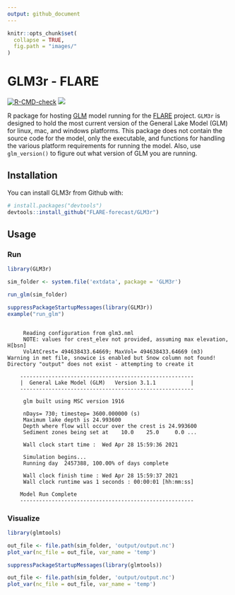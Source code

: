 ```yaml
---
output: github_document
---
```


<!-- README.md is generated from README.Rmd. Please edit that file -->

```r
knitr::opts_chunk$set(
  collapse = TRUE,
  fig.path = "images/"
)
```

GLM3r - FLARE 
====


[![R-CMD-check](https://github.com/FLARE-forecast/GLM3r/actions/workflows/check-standard.yaml/badge.svg)](https://github.com/FLARE-forecast/GLM3r/actions/workflows/check-standard.yaml)
[![](http://github-actions.40ants.com/FLARE-forecast/GLM3r/matrix.svg)](https://github.com/FLARE-forecast/GLM3r)


R package for hosting [GLM](http://aed.see.uwa.edu.au/research/models/GLM/) model running for the [FLARE](https://flare-forecast.org/) project. `GLM3r` is designed to hold the most current version of the General Lake Model (GLM) for linux, mac, and windows platforms. This package does not contain the source code for the model, only the executable, and functions for handling the various platform requirements for running the model. Also, use `glm_version()` to figure out what version of GLM you are running. 

## Installation

You can install GLM3r from Github with:

```r
# install.packages("devtools")
devtools::install_github("FLARE-forecast/GLM3r")
```

## Usage

### Run

```r
library(GLM3r)

sim_folder <- system.file('extdata', package = 'GLM3r')

run_glm(sim_folder)
```

```r
suppressPackageStartupMessages(library(GLM3r))
example("run_glm")
```

```{ }

     Reading configuration from glm3.nml
     NOTE: values for crest_elev not provided, assuming max elevation, H[bsn]
     VolAtCrest= 494638433.64669; MaxVol= 494638433.64669 (m3)
Warning in met file, snowice is enabled but Snow column not found!
Directory "output" does not exist - attempting to create it
     
    -------------------------------------------------------
    |  General Lake Model (GLM)   Version 3.1.1           |
    -------------------------------------------------------
     
     glm built using MSC version 1916

     nDays= 730; timestep= 3600.000000 (s)
     Maximum lake depth is 24.993600
     Depth where flow will occur over the crest is 24.993600
     Sediment zones being set at    10.0    25.0     0.0 ... 

     Wall clock start time :  Wed Apr 28 15:59:36 2021

     Simulation begins...
     Running day  2457388, 100.00% of days complete

     Wall clock finish time : Wed Apr 28 15:59:37 2021
     Wall clock runtime was 1 seconds : 00:00:01 [hh:mm:ss]

    Model Run Complete
    -------------------------------------------------------

```

### Visualize

```r
library(glmtools)

out_file <- file.path(sim_folder, 'output/output.nc')
plot_var(nc_file = out_file, var_name = 'temp')

```

```r
suppressPackageStartupMessages(library(glmtools))

out_file <- file.path(sim_folder, 'output/output.nc')
plot_var(nc_file = out_file, var_name = 'temp')

```

